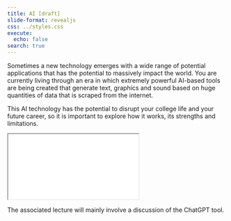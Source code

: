 ```yaml
---
title: AI [draft]
slide-format: revealjs
css: ../styles.css
execute:
  echo: false
search: true
---
```


Sometimes a new technology emerges with a wide range of potential applications that has the potential to massively impact the world.
You are currently living through an era in which extremely powerful AI-based tools
are being created that generate text, graphics and sound based on huge
quantities of data that is scraped from the internet.

This AI technology has the potential to disrupt your college life and your future career, so it is important to explore how it works, its strengths and limitations.

<div>
```{=html}
<iframe class="slide-deck" src="slides/ai/"></iframe>
```
</div>

The associated lecture will mainly involve a discussion of the ChatGPT tool.
